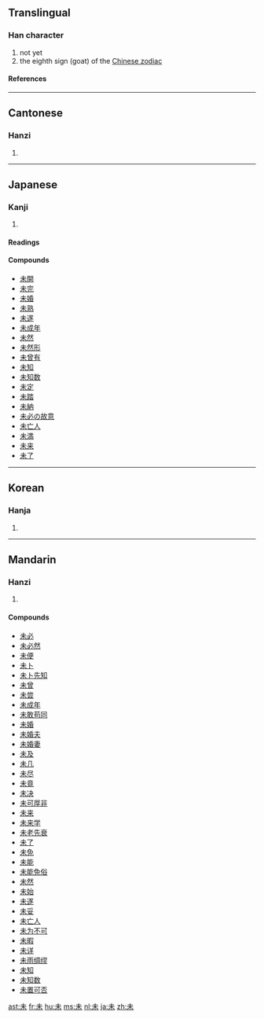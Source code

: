 ==Translingual==
===Han character===
{{Han char|rn=75|rad=木|as=01|sn=5|four=5090<sub>0</sub>|canj=十木 (JD)}}
# not yet
# the eighth sign (goat) of the [[Wikipedia:Chinese zodiac|Chinese zodiac]]
====References====
{{Han ref|kx=0509.050|dkj=14419|dj=0890.030|hdz=21150.010|uh=672A|ud=26410|bh=A5BC|bd=42428}}

----
==Cantonese==
===Hanzi===
{{yue-hanzi|jyut=|y=mei6}}
# {{defn|Cantonese}}

----
==Japanese==
===Kanji===
{{ja-kanji|grade=4|rs=木01}}
# {{defn|Japanese}} 
====Readings====
{{ja-readings|on=[[み]] (mi), [[び]] (bi)|kun=[[いまだ]] (imada), [[ひつじ]] (hitsuji)}}

====Compounds====
*[[未開]]
*[[未完]]
*[[未婚]]
*[[未熟]]
*[[未遂]]
*[[未成年]]
*[[未然]]
*[[未然形]]
*[[未曾有]]
*[[未知]]
*[[未知数]]
*[[未定]]
*[[未踏]]
*[[未納]]
*[[未必の故意]]
*[[未亡人]]
*[[未満]]
*[[未来]]
*[[未了]]

----
==Korean==
===Hanja===
{{ko-hanja|hangeul=미|eumhun=|rv=mi|mr=mi|y=mi}}
# {{defn|Korean}}

----
==Mandarin==
===Hanzi===
{{cmn-hanzi|pin=[[wèi]] ([[wei4]])|wg=wei<sup>4</sup>}}
# {{defn|Mandarin}}

====Compounds====
*[[未必]]
*[[未必然]]
*[[未便]]
*[[未卜]]
*[[未卜先知]]
*[[未曾]]
*[[未尝]]
*[[未成年]]
*[[未敢苟同]]
*[[未婚]]
*[[未婚夫]]
*[[未婚妻]]
*[[未及]]
*[[未几]]
*[[未尽]]
*[[未竟]]
*[[未决]]
*[[未可厚非]]
*[[未来]]
*[[未来学]]
*[[未老先衰]]
*[[未了]]
*[[未免]]
*[[未能]]
*[[未能免俗]]
*[[未然]]
*[[未始]]
*[[未遂]]
*[[未妥]]
*[[未亡人]]
*[[未为不可]]
*[[未暇]]
*[[未详]]
*[[未雨绸缪]]
*[[未知]]
*[[未知数]]
*[[未置可否]]

[[ast:未]]
[[fr:未]]
[[hu:未]]
[[ms:未]]
[[nl:未]]
[[ja:未]]
[[zh:未]]